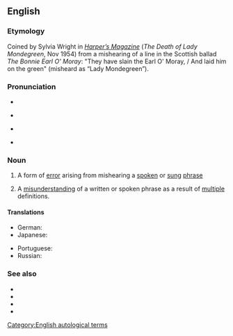 ==English==
{{was wotd|2006|June|30}}

===Etymology===
Coined by Sylvia Wright in ''[[w:Harper's Magazine|Harper’s Magazine]]'' (''The Death of Lady Mondegreen'', Nov 1954) from a mishearing of a line in the Scottish ballad ''The Bonnie Earl O' Moray'': "They have slain the Earl O' Moray, / And laid him on the green" (misheard as “Lady Mondegreen”).

===Pronunciation===
* {{enPR|mŏnd′əgrēn}}
* {{a|UK}} {{IPA|/ˈmɒndəɡɹiːn/|lang=en}}
* {{a|US}} {{IPA|/ˈmɑndəɡɹiːn/|lang=en}}
* {{audio|en-us-mondegreen.ogg|Audio (US)|lang=en}}

===Noun===
{{examples-right|sense=mishearing|
* “The ants are my friends, blowin’ in the wind.” (“The answer, my friend, is...”) from [[w:Bob Dylan|Bob Dylan's]] “[[w:Blowin'_in_the_Wind|Blowin' In the Wind]].”
* “There's a bathroom on the right” (“There's a bad moon on the rise”) from [[w:Creedence Clearwater Revival|Creedence Clearwater Revival's]] “[[w:Bad_Moon_Rising_(song)|Bad Moon Rising]].”
* “'Scuse me while I kiss this guy” (“'Scuse me while I kiss the sky”) from [[w:Jimi Hendrix|Jimi Hendrix's]] “[[w:Purple_Haze_(song)|Purple Haze]].”
* “Andy walks with me…” (“And He walks with me…”) from the hymn “In The Garden”
* “Our Father, Who art in Heaven, Harold be Thy name…” (“…hallowed be thy name…”) from the [[w:Lord's Prayer|Lord’s Prayer]]}}
{{en-noun}}

# A form of [[error]] arising from mishearing a [[spoken]] or [[sung]] [[phrase]]
# {{lb|en|rare}} A [[misunderstanding]] of a written or spoken phrase as a result of [[multiple]] definitions.

====Translations====
{{trans-top|mishearing}}
* German: {{t+|de|Verhörer|m}}
* Japanese: {{t|ja|空耳|tr=soramimi|sc=Jpan}}
{{trans-mid}}
* Portuguese: {{t-needed|pt}}
* Russian: {{t-needed|ru}}
{{trans-bottom}}

===See also===
* {{projectlink|wikipedia}}
* {{l|en|eggcorn}}
* {{l|en|folk etymology}}
* {{l|en|malapropism}}

[[Category:English autological terms]]